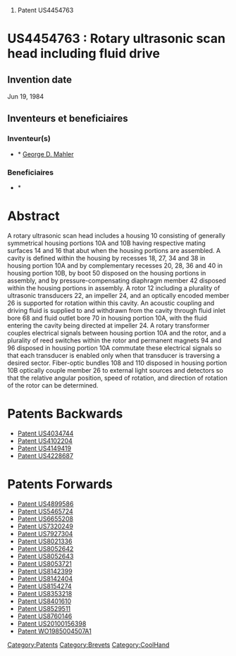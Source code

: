 # Patent US4454763





=US4454763 : Rotary ultrasonic scan head including fluid drive = 



== Invention date ==

Jun 19, 1984

== Inventeurs et beneficiaires ==

=== Inventeur(s) === 
* * [[George D. Mahler]]
=== Beneficiaires === 
* * [[]]


= Abstract =

A rotary ultrasonic scan head includes a housing 10 consisting of generally symmetrical housing portions 10A and 10B having respective mating surfaces 14 and 16 that abut when the housing portions are assembled. A cavity is defined within the housing by recesses 18, 27, 34 and 38 in housing portion 10A and by complementary recesses 20, 28, 36 and 40 in housing portion 10B, by boot 50 disposed on the housing portions in assembly, and by pressure-compensating diaphragm member 42 disposed within the housing portions in assembly. A rotor 12 including a plurality of ultrasonic transducers 22, an impeller 24, and an optically encoded member 26 is supported for rotation within this cavity. An acoustic coupling and driving fluid is supplied to and withdrawn from the cavity through fluid inlet bore 68 and fluid outlet bore 70 in housing portion 10A, with the fluid entering the cavity being directed at impeller 24. A rotary transformer couples electrical signals between housing portion 10A and the rotor, and a plurality of reed switches within the rotor and permanent magnets 94 and 96 disposed in housing portion 10A commutate these electrical signals so that each transducer is enabled only when that transducer is traversing a desired sector. Fiber-optic bundles 108 and 110 disposed in housing portion 10B optically couple member 26 to external light sources and detectors so that the relative angular position, speed of rotation, and direction of rotation of the rotor can be determined.
= Patents Backwards =

* [[Patent US4034744]]
* [[Patent US4102204]]
* [[Patent US4149419]]
* [[Patent US4228687]]
= Patents Forwards =

* [[Patent US4899586]]
* [[Patent US5465724]]
* [[Patent US6655208]]
* [[Patent US7320249]]
* [[Patent US7927304]]
* [[Patent US8021336]]
* [[Patent US8052642]]
* [[Patent US8052643]]
* [[Patent US8053721]]
* [[Patent US8142399]]
* [[Patent US8142404]]
* [[Patent US8154274]]
* [[Patent US8353218]]
* [[Patent US8401610]]
* [[Patent US8529511]]
* [[Patent US8760146]]
* [[Patent US20100156398]]
* [[Patent WO1985004507A1]]
[[Category:Patents]][[Category:Brevets]][[Category:CoolHand]]